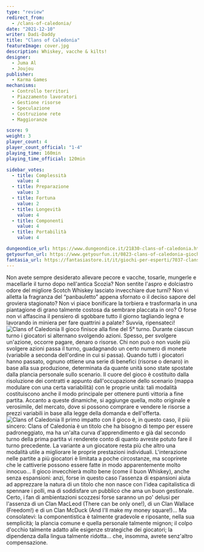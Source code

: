 ```yaml
---
type: "review"
redirect_from:
  - /clans-of-caledonia/
date: "2021-12-10"
writer: Dadi-Daddy
title: "Clans of Caledonia"
featureImage: cover.jpg
description: Whiskey, vacche & kilts!
designer:
  - Juma Al
  - Joujou
publisher:
  - Karma Games
mechanisms:
  - Controllo territori
  - Piazzamento lavoratori
  - Gestione risorse
  - Speculazione
  - Costruzione rete
  - Maggioranze

score: 9
weight: 3
player_count: 4
player_count_official: "1-4"
playing_time: 160min
playing_time_official: 120min

sidebar_votes:
  - title: Complessità
    value: 4
  - title: Preparazione
    value: 3
  - title: Fortuna
    value: 2
  - title: Longevità
    value: 4
  - title: Componenti
    value: 4
  - title: Portabilità
    value: 4

dungeondice_url: https://www.dungeondice.it/21830-clans-of-caledonia.html
getyourfun_url: https://www.getyourfun.it/0823-clans-of-caledonia-giochi-gestionali.html
fantasia_url: https://fantasiastore.it/it/giochi-per-esperti/7037-clans-of-caledonia-eng.html
---
```


<Setting>
  Non avete sempre desiderato allevare pecore e vacche, tosarle, mungerle e
  macellarle il turno dopo nell'antica Scozia? Non sentite l'aspro e dolciastro
  odore del migliore Scotch Whiskey lasciato invecchiare due turni? Non vi
  alletta la fragranza del “panbauletto” appena sfornato o il deciso sapore del
  groviera stagionato? Non vi piace bonificare la torbiera e trasformarla in una
  piantagione di grano talmente costosa da sembrare placcata in oro? O forse non
  vi affascina il pensiero di sgobbare tutto il giorno tagliando legna e
  lavorando in miniera per fare quattrini a palate? Suvvia, ripensateci!
</Setting>

<Spotify playlistId="4XBy6k4htApgSuPvm4vp4D" />

<img src="./game1.jpg" alt="Clans of Caledonia" />

<Rules>
  Il gioco finisce alla fine del 5° turno. Durante ciascun turno i giocatori si
  alternano svolgendo azioni. Spesso, per svolgere un'azione, occorre pagare,
  denaro o risorse. Chi non può o non vuole più svolgere azioni passa il turno,
  guadagnando un certo numero di monete (variabile a seconda dell'ordine in cui
  si passa). Quando tutti i giocatori hanno passato, ognuno ottiene una serie di
  benefici (risorse o denaro) in base alla sua produzione, determinata da quante
  unità sono state spostate dalla plancia personale sullo scenario. Il cuore del
  gioco è costituito dalla risoluzione dei contratti e appunto dall'occupazione
  dello scenario (mappa modulare con una certa variabilità) con le proprie
  unità: tali modalità costituiscono anche il modo principale per ottenere punti
  vittoria a fine partita. Accanto a queste dinamiche, si aggiunge quella, molto
  originale e verosimile, del mercato, dove si possono comprare e vendere le
  risorse a prezzi variabili in base alla legge della domanda e dell'offerta.
</Rules>

<img src="./game2.jpg" alt="Clans of Caledonia" />

<Feedback>
  Il primo impatto con il gioco è, in questo caso, il più sincero: Clans of
  Caledonia è un titolo che ha bisogno di tempo per essere padroneggiato, ma ha
  un'alta curva d'apprendimento e già dal secondo turno della prima partita vi
  renderete conto di quanto avreste potuto fare il turno precedente. La variante
  a un giocatore resta più che altro una modalità utile a migliorare le proprie
  prestazioni individuali. L'interazione nelle partite a più giocatori è
  limitata a poche circostanze, ma scoprirete che le cattiverie possono essere
  fatte in modo apparentemente molto innocuo… Il gioco invecchierà molto bene
  (come il buon Whiskey), anche senza espansioni: anzi, forse in questo caso
  l'assenza di espansioni aiuta ad apprezzare la natura di un titolo che non
  nasce con l'idea capitalistica di spennare i polli, ma di soddisfare un
  pubblico che ama un buon gestionale. Certo, i fan di ambientazioni scozzesi
  forse saranno un po' delusi per l'assenza di un Clan MacLeod (There can be
  only one!), di un Clan Wallace (Freedom!) e di un Clan McDuck (And I'll make
  my money square!)... Ma consolatevi: la componentistica è talmente gradevole e
  riposante, nella sua semplicità; la plancia comune e quella personale talmente
  mignon; il colpo d'occhio talmente adatto alle esigenze strategiche dei
  giocatori; la dipendenza dalla lingua talmente ridotta… che, insomma, avrete
  senz'altro compensazione.
</Feedback>

<Instagram id="CXTEhajgsaR" />
